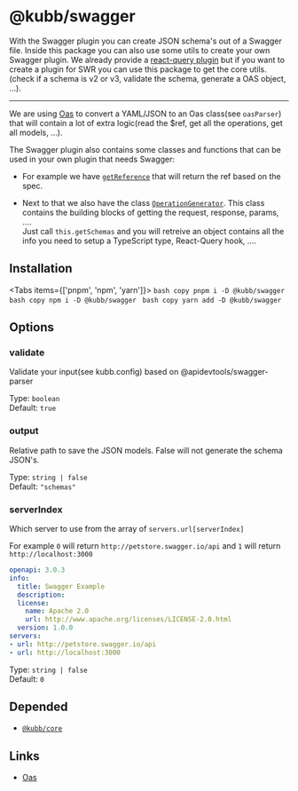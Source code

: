 
# @kubb/swagger

With the Swagger plugin you can create JSON schema's out of a Swagger file. 
Inside this package you can also use some utils to create your own Swagger plugin. 
We already provide a [react-query plugin](/docs/usage/swagger-tanstack-query) but if you want to create a plugin for SWR you can use this package to get the core utils.(check if a schema is v2 or v3, validate the schema, generate a OAS object, ...).

<hr/>

We are using [Oas](https://github.com/readmeio/oas) to convert a YAML/JSON to an Oas class(see `oasParser`) that will contain a lot of extra logic(read the $ref, get all the operations, get all models, ...).

The Swagger plugin also contains some classes and functions that can be used in your own plugin that needs Swagger:
- For example we have [`getReference`](https://github.com/kubb-project/kubb/blob/main/packages/swagger/src/utils/getReference.ts
) that will return the ref based on the spec. 

- Next to that we also have the class [`OperationGenerator`](https://github.com/kubb-project/kubb/blob/main/packages/swagger/src/generators/OperationGenerator.ts
). This class contains the building blocks of getting the request, response, params, .... 
<br/>Just call `this.getSchemas` and you will retreive an object contains all the info you need to setup a TypeScript type, React-Query hook, ....

## Installation

<Tabs items={['pnpm', 'npm', 'yarn']}>
  <Tab>
    ```bash copy
    pnpm i -D @kubb/swagger
    ```
  </Tab>
    <Tab>
    ```bash copy
    npm i -D @kubb/swagger
    ```
  </Tab>
    <Tab>
    ```bash copy
    yarn add -D @kubb/swagger
    ```
  </Tab>
</Tabs>


## Options
### validate
Validate your input(see kubb.config) based on @apidevtools/swagger-parser

Type: `boolean` <br/>
Default: `true`


### output
Relative path to save the JSON models.
False will not generate the schema JSON's.

Type: `string | false` <br/>
Default: `"schemas"`

### serverIndex
Which server to use from the array of `servers.url[serverIndex]`

For example `0` will return `http://petstore.swagger.io/api` and `1` will return `http://localhost:3000`
```YAML filename="swagger.yaml"
openapi: 3.0.3
info:
  title: Swagger Example
  description: 
  license:
    name: Apache 2.0
    url: http://www.apache.org/licenses/LICENSE-2.0.html
  version: 1.0.0
servers:
- url: http://petstore.swagger.io/api
- url: http://localhost:3000
```
Type: `string | false` <br/>
Default: `0`


## Depended

- [`@kubb/core`](/docs/usage/core)

## Links

- [Oas](https://github.com/readmeio/oas)
